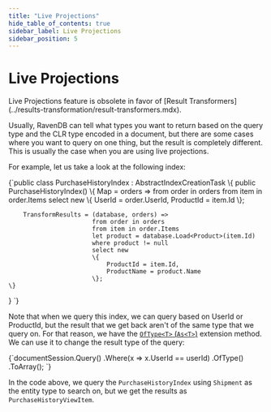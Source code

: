 ```yaml
---
title: "Live Projections"
hide_table_of_contents: true
sidebar_label: Live Projections
sidebar_position: 5
---
```



# Live Projections

<Admonition type="note" title="">
Live Projections feature is obsolete in favor of [Result Transformers](../results-transformation/result-transformers.mdx).
</Admonition>

Usually, RavenDB can tell what types you want to return based on the query type and the CLR type encoded in a document, but there are some cases where you want to query on one thing, but the result is completely different. This is usually the case when you are using live projections.

For example, let us take a look at the following index:

<TabItem value="live_projections_1" label="live_projections_1">
<CodeBlock language="csharp">
{`public class PurchaseHistoryIndex : AbstractIndexCreationTask<Order, Order>
\{
	public PurchaseHistoryIndex()
	\{
		Map = orders => from order in orders
						from item in order.Items
						select new
						\{
							UserId = order.UserId,
							ProductId = item.Id
						\};

		TransformResults = (database, orders) =>
						   from order in orders
						   from item in order.Items
						   let product = database.Load<Product>(item.Id)
						   where product != null
						   select new
						   \{
							   ProductId = item.Id,
							   ProductName = product.Name
						   \};
	\}
\}
`}
</CodeBlock>
</TabItem>

Note that when we query this index, we can query based on UserId or ProductId, but the result that we get back aren't of the same type that we query on. For that reason, we have the [`OfType<T>` (`As<T>`)](../results-transformation/of-type.mdx) extension method. We can use it to change the result type of the query:

<TabItem value="live_projections_2" label="live_projections_2">
<CodeBlock language="csharp">
{`documentSession.Query<Shipment, PurchaseHistoryIndex>()
	.Where(x => x.UserId == userId)
	.OfType<PurchaseHistoryViewItem>()
	.ToArray();
`}
</CodeBlock>
</TabItem>

In the code above, we query the `PurchaseHistoryIndex` using `Shipment` as the entity type to search on, but we get the results as `PurchaseHistoryViewItem`.